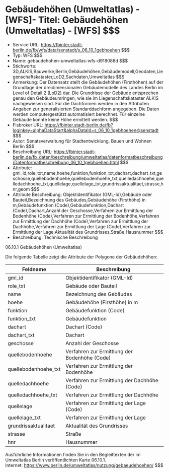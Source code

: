 # Gebäudehöhen (Umweltatlas) - [WFS]- Titel: Gebäudehöhen (Umweltatlas) - [WFS] $$$
- Service URL: https://fbinter.stadt-berlin.de/fb/wfs/data/senstadt/s_06_10_1gebhoehen $$$
- Typ: WFS $$$
- Name: gebaudehohen-umweltatlas-wfs-d918088d $$$
- Stichworte: 3D,ALKIS,Bauwerke,Berlin,Gebäudehöhen,Gebäudemodell,Geodaten,Liegenschaftskataster,LoD2,Sachdaten,Umweltatlas $$$
- Anmerkung: Der Datensatz stellt die Gebäudehöhen (Firsthöhen) auf der Grundlage der dreidimensionalen Gebäudemodelle des Landes Berlin im Level of Detail 2 (LoD2) dar. Die Grundrisse der Gebäude entsprechen genau den Gebäudeumringen, wie sie im Liegenschaftskataster ALKIS nachgewiesen sind. Für die Dachformen werden in den Attributen Angaben zur generalisierten Standarddachform angegeben. Die Daten werden computergestützt automatisiert berechnet. Für einzelne Gebäude konnte keine Höhe ermittelt werden. $$$
- Fisbroker URL: https://fbinter.stadt-berlin.de/fb?loginkey=alphaDataStart&alphaDataId=s_06_10_1gebhoehen@senstadt $$$
- Autor: Senatsverwaltung für Stadtentwicklung, Bauen und Wohnen Berlin $$$
- Beschreibung URL: https://fbinter.stadt-berlin.de/fb_daten/beschreibung/umweltatlas/datenformatbeschreibung/Datenformatbeschreibung_06_10_1gebhoehen.html $$$
- Attribute: gml_id,role_txt,name,hoehe,funktion,funktion_txt,dachart,dachart_txt,geschosse,quellebodenhoehe,quellebodenhoehe_txt,quelledachhoehe,quelledachhoehe_txt,quellelage,quellelage_txt,grundrissaktualitaet,strasse,hnr,geom $$$
- Attribute Beschreibung: Objektidentifikator (GML-Id),Gebäude oder Bauteil,Bezeichnung des Gebäudes,Gebäudehöhe (Firsthöhe) in m,Gebäudefunktion (Code),Gebäudefunktion,Dachart (Code),Dachart,Anzahl der Geschosse,Verfahren zur Ermittlung der Bodenhöhe (Code),Verfahren zur Ermittlung der Bodenhöhe,Verfahren zur Ermittlung der Dachhöhe (Code),Verfahren zur Ermittlung der Dachhöhe,Verfahren zur Ermittlung der Lage (Code),Verfahren zur Ermittlung der Lage,Aktualität des Grundrisses,Straße,Hausnummer $$$
- Beschreibung: Technische Beschreibung 

06.10.1 Gebäudehöhen (Umweltatlas)

Die folgende Tabelle zeigt die Attribute der Polygone der Gebäudehöhen:

| **Feldname**          | **Beschreibung**                              |
| --------------------- | --------------------------------------------- |
| gml\_id               | Objektidentifikator (GML-Id)                  |
| role\_txt             | Gebäude oder Bauteil                          |
| name                  | Bezeichnung des Gebäudes                      |
| hoehe                 | Gebäudehöhe (Firsthöhe) in m                  |
| funktion              | Gebäudefunktion (Code)                        |
| funktion\_txt         | Gebäudefunktion                               |
| dachart               | Dachart (Code)                                |
| dachart\_txt          | Dachart                                       |
| geschosse             | Anzahl der Geschosse                          |
| quellebodenhoehe      | Verfahren zur Ermittlung der Bodenhöhe (Code) |
| quellebodenhoehe\_txt | Verfahren zur Ermittlung der Bodenhöhe        |
| quelledachhoehe       | Verfahren zur Ermittlung der Dachhöhe (Code)  |
| quelledachhoehe\_txt  | Verfahren zur Ermittlung der Dachhöhe         |
| quellelage            | Verfahren zur Ermittlung der Lage (Code)      |
| quellelage\_txt       | Verfahren zur Ermittlung der Lage             |
| grundrissaktualitaet  | Aktualität des Grundrisses                    |
| strasse               | Straße                                        |
| hnr                   | Hausnummer                                    |

Ausführliche Informationen finden Sie in den Begleittexten der im Umweltatlas Berlin veröffentlichten Karte 06.10.1.  
Internet: https://www.berlin.de/umweltatlas/nutzung/gebaeudehoehen/ $$$
